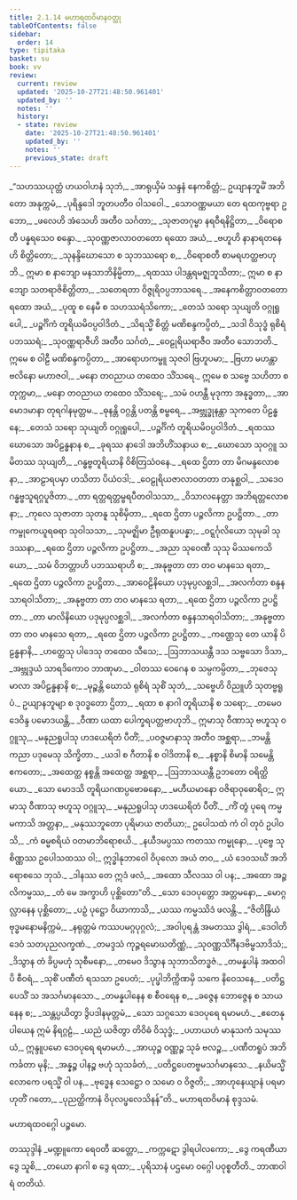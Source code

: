 ```yaml
---
title: 2.1.14 မဟာရထဝိမာနဝတ္ထု
tableOfContents: false
sidebar:
  order: 14
type: tipitaka
basket: su
book: vv
review:
  current: review
  updated: '2025-10-27T21:48:50.961401'
  updated_by: ''
  notes: ''
  history:
  - state: review
    date: '2025-10-27T21:48:50.961401'
    updated_by: ''
    notes: ''
    previous_state: draft
---
```



<ReviewStatus review={frontmatter.review} showDetails={true} />

<HypothesisAnnotation frontmatter={frontmatter} />

<DynamicBreadcrumb />

<Division number="1015" book="vv" e="ch" v="19" p="90">

<Paragraph number="859" type="verses" book="vv">
_“သဟဿယုတ္တံ ဟယဝါဟနံ သုဘံ,_  
_အာရုယှိမံ သန္ဒနံ နေကစိတ္တံ;_  
ဥယျာနဘူမိံ အဘိတော အနုက္ကမံ,_  
_ပုရိန္ဒဒေါ ဘူတပတီဝ ဝါသဝေါ._  

</Paragraph>

</Division>
<Division number="1016" book="vv" e="ch" v="19" p="90">

<Paragraph number="860" type="verses" book="vv">
_သောဝဏ္ဏမယာ တေ ရထကုဗ္ဗရာ ဥဘော,_  
_ဖလေဟိ အံသေဟိ အတီဝ သင်္ဂတာ;_  
_သုဇာတဂုမ္ဗာ နရဝီရနိဋ္ဌိတာ,_  
_ဝိရောစတီ ပန္နရသေဝ စန္ဒော._  

</Paragraph>

</Division>
<Division number="1017" book="vv" e="ch" v="19" p="91">

<Paragraph number="861" type="verses" book="vv">
_သုဝဏ္ဏဇာလာဝတတော ရထော အယံ,_  
_ဗဟူဟိ နာနာရတနေဟိ စိတ္တိတော;_  
_သုနန္ဒိဃောသော စ သုဘဿရော စ,_  
_ဝိရောစတီ စာမရဟတ္ထဗာဟုဘိ._  

</Paragraph>

</Division>
<Division number="1018" book="vv" e="ch" v="19" p="91">

<Paragraph number="862" book="vv">
ဣမာ စ နာဘျော မနသာဘိနိမ္မိတာ,_  
_ရထဿ ပါဒန္တရမဇ္ဈဘူသိတာ;_  
ဣမာ စ နာဘျော သတရာဇိစိတ္တိတာ,_  
_သတေရတာ ဝိဇ္ဇုရိဝပ္ပဘာသရေ._  

</Paragraph>

</Division>
<Division number="1019" book="vv" e="ch" v="19" p="91">

<Paragraph number="863" type="verses" book="vv">
_အနေကစိတ္တာဝတတော ရထော အယံ,_  
_ပုထူ စ နေမီ စ သဟဿရံသိကော;_  
_တေသံ သရော သုယျတိ ဝဂ္ဂုရူပေါ,_  
_ပဉ္စင်္ဂိကံ တူရိယမိဝပ္ပဝါဒိတံ._  

</Paragraph>

</Division>
<Division number="1020" book="vv" e="ch" v="19" p="91">

<Paragraph number="864" type="verses" book="vv">
_သိရသ္မိံ စိတ္တံ မဏိစန္ဒကပ္ပိတံ,_  
_သဒါ ဝိသုဒ္ဓံ ရုစိရံ ပဘဿရံ;_  
_သုဝဏ္ဏရာဇီဟိ အတီဝ သင်္ဂတံ,_  
_ဝေဠုရိယရာဇီဝ အတီဝ သောဘတိ._  

</Paragraph>

</Division>
<Division number="1021" book="vv" e="ch" v="19" p="91">

<Paragraph number="865" type="verses" book="vv">
ဣမေ စ ဝါဠီ မဏိစန္ဒကပ္ပိတာ,_  
_အာရောဟကမ္ဗူ သုဇဝါ ဗြဟူပမာ;_  
_ဗြဟာ မဟန္တာ ဗလိနော မဟာဇဝါ,_  
_မနော တဝညာယ တထေဝ သိံသရေ._  

</Paragraph>

</Division>
<Division number="1022" book="vv" e="ch" v="19" p="91">

<Paragraph number="866" type="verses" book="vv">
ဣမေ စ သဗ္ဗေ သဟိတာ စတုက္ကမာ,_  
_မနော တဝညာယ တထေဝ သိံသရေ;_  
_သမံ ဝဟန္တီ မုဒုကာ အနုဒ္ဓတာ,_  
_အာမောဒမာနာ တုရဂါနမုတ္တမ._  

</Paragraph>

</Division>
<Division number="1023" book="vv" e="ch" v="19" p="91">

<Paragraph number="867" type="verses" book="vv">
_ဓုနန္တိ ဝဂ္ဂန္တိ ပတန္တိ စမ္ဗရေ,_  
_အဗ္ဘုဒ္ဓုနန္တာ သုကတေ ပိဠန္ဓနေ;_  
_တေသံ သရော သုယျတိ ဝဂ္ဂုရူပေါ,_  
_ပဉ္စင်္ဂိကံ တူရိယမိဝပ္ပဝါဒိတံ._  

</Paragraph>

</Division>
<Division number="1024" book="vv" e="ch" v="19" p="92">

<Paragraph number="868" type="verses" book="vv">
_ရထဿ ဃောသော အပိဠန္ဓနာန စ,_  
_ခုရဿ နာဒေါ အဘိဟိံသနာယ စ;_  
_ဃောသော သုဝဂ္ဂူ သမိတဿ သုယျတိ,_  
_ဂန္ဓဗ္ဗတူရိယာနိ ဝိစိတြသံဝနေ._  

</Paragraph>

</Division>
<Division number="1025" book="vv" e="ch" v="19" p="92">

<Paragraph number="869" type="verses" book="vv">
_ရထေ ဌိတာ တာ မိဂမန္ဒလောစနာ,_  
_အာဠာရပမှာ ဟသိတာ ပိယံဝဒါ;_  
_ဝေဠုရိယဇာလာဝတတာ တနုစ္ဆဝါ,_  
_သဒေဝ ဂန္ဓဗ္ဗသူရဂ္ဂပူဇိတာ._  

</Paragraph>

</Division>
<Division number="1026" book="vv" e="ch" v="19" p="92">

<Paragraph number="870" type="verses" book="vv">
_တာ ရတ္တရတ္တမ္ဗရပီတဝါသသာ,_  
_ဝိသာလနေတ္တာ အဘိရတ္တလောစနာ;_  
_ကုလေ သုဇာတာ သုတနူ သုစိမှိတာ,_  
_ရထေ ဌိတာ ပဉ္ဇလိကာ ဥပဋ္ဌိတာ._  

</Paragraph>

</Division>
<Division number="1027" book="vv" e="ch" v="19" p="92">

<Paragraph number="871" type="verses" book="vv">
_တာ ကမ္ဗုကေယူရဓရာ သုဝါသသာ,_  
_သုမဇ္ဈိမာ ဦရုထနူပပန္နာ;_  
_ဝဋ္ဋင်္ဂုလိယော သုမုခါ သုဒဿနာ,_  
_ရထေ ဌိတာ ပဉ္ဇလိကာ ဥပဋ္ဌိတာ._  

</Paragraph>

</Division>
<Division number="1028" book="vv" e="ch" v="19" p="92">

<Paragraph number="872" type="verses" book="vv">
_အညာ သုဝေဏီ သုသု မိဿကေသိယော,_  
_သမံ ဝိဘတ္တာဟိ ပဘဿရာဟိ စ;_  
_အနုဗ္ဗတာ တာ တဝ မာနသေ ရတာ,_  
_ရထေ ဌိတာ ပဉ္ဇလိကာ ဥပဋ္ဌိတာ._  

</Paragraph>

</Division>
<Division number="1029" book="vv" e="ch" v="19" p="92">

<Paragraph number="873" type="verses" book="vv">
_အာဝေဠိနိယော ပဒုမုပ္ပလစ္ဆဒါ,_  
_အလင်္ကတာ စန္ဒနသာရဝါသိတာ;_  
_အနုဗ္ဗတာ တာ တဝ မာနသေ ရတာ,_  
_ရထေ ဌိတာ ပဉ္ဇလိကာ ဥပဋ္ဌိတာ._  

</Paragraph>

</Division>
<Division number="1030" book="vv" e="ch" v="19" p="92">

<Paragraph number="874" type="verses" book="vv">
_တာ မာလိနိယော ပဒုမုပ္ပလစ္ဆဒါ,_  
_အလင်္ကတာ စန္ဒနသာရဝါသိတာ;_  
_အနုဗ္ဗတာ တာ တဝ မာနသေ ရတာ,_  
_ရထေ ဌိတာ ပဉ္ဇလိကာ ဥပဋ္ဌိတာ._  

</Paragraph>

</Division>
<Division number="1031" book="vv" e="ch" v="19" p="93">

<Paragraph number="875" type="verses" book="vv">
_ကဏ္ဌေသု တေ ယာနိ ပိဠန္ဓနာနိ,_  
_ဟတ္ထေသု ပါဒေသု တထေဝ သီသေ;_  
_ဩဘာသယန္တီ ဒသ သဗ္ဗသော ဒိသာ,_  
_အဗ္ဘုဒ္ဒယံ သာရဒိကောဝ ဘာဏုမာ._  

</Paragraph>

</Division>
<Division number="1032" book="vv" e="ch" v="19" p="93">

<Paragraph number="876" type="verses" book="vv">
_ဝါတဿ ဝေဂေန စ သမ္ပကမ္ပိတာ,_  
_ဘုဇေသု မာလာ အပိဠန္ဓနာနိ စ;_  
_မုဉ္စန္တိ ဃောသံ ရုစိရံ သုစိံ သုဘံ,_  
_သဗ္ဗေဟိ ဝိညူဟိ သုတဗ္ဗရူပံ._  

</Paragraph>

</Division>
<Division number="1033" book="vv" e="ch" v="19" p="93">

<Paragraph number="877" type="verses" book="vv">
ဥယျာနဘူမျာ စ ဒုဝဒ္ဓတော ဌိတာ,_  
_ရထာ စ နာဂါ တူရိယာနိ စ သရော;_  
_တမေဝ ဒေဝိန္ဒ ပမောဒယန္တိ,_  
_ဝီဏာ ယထာ ပေါက္ခရပတ္တဗာဟုဘိ._  

</Paragraph>

</Division>
<Division number="1034" book="vv" e="ch" v="19" p="93">

<Paragraph number="878" type="verses" book="vv">
ဣမာသု ဝီဏာသု ဗဟူသု ဝဂ္ဂူသု,_  
_မနုညရူပါသု ဟဒယေရိတံ ပီတိံ;_  
_ပဝဇ္ဇမာနာသု အတီဝ အစ္ဆရာ,_  
_ဘမန္တိ ကညာ ပဒုမေသု သိက္ခိတာ._  

</Paragraph>

</Division>
<Division number="1035" book="vv" e="ch" v="19" p="93">

<Paragraph number="879" type="verses" book="vv">
_ယဒါ စ ဂီတာနိ စ ဝါဒိတာနိ စ,_  
_နစ္စာနိ စိမာနိ သမေန္တိ ဧကတော;_  
_အထေတ္ထ နစ္စန္တိ အထေတ္ထ အစ္ဆရာ,_  
_ဩဘာသယန္တီ ဥဘတော ဝရိတ္ထိယော._  

</Paragraph>

</Division>
<Division number="1036" book="vv" e="ch" v="19" p="93">

<Paragraph number="880" type="verses" book="vv">
_သော မောဒသိ တူရိယဂဏပ္ပဗောဓနော,_  
_မဟီယမာနော ဝဇိရာဝုဓောရိဝ;_  
ဣမာသု ဝီဏာသု ဗဟူသု ဝဂ္ဂူသု,_  
_မနုညရူပါသု ဟဒယေရိတံ ပီတိံ._  

</Paragraph>

</Division>
<Division number="1037" book="vv" e="ch" v="19" p="93">

<Paragraph number="881" type="verses" book="vv">
_ကိံ တွံ ပုရေ ကမ္မမကာသိ အတ္တနာ,_  
_မနုဿဘူတော ပုရိမာယ ဇာတိယာ;_  
ဥပေါသထံ ကံ ဝါ တုဝံ ဥပါဝသိ,_  
_ကံ ဓမ္မစရိယံ ဝတမာဘိရောစယိ._  

</Paragraph>

</Division>
<Division number="1038" book="vv" e="ch" v="19" p="94">

<Paragraph number="882" type="verses" book="vv">
_နယီဒမပ္ပဿ ကတဿ ကမ္မုနော,_  
_ပုဗ္ဗေ သုစိဏ္ဏဿ ဥပေါသထဿ ဝါ;_  
ဣဒ္ဓါနုဘာဝေါ ဝိပုလော အယံ တဝ,_  
_ယံ ဒေဝသင်္ဃံ အဘိရောစသေ ဘုသံ._  

</Paragraph>

</Division>
<Division number="1039" book="vv" e="ch" v="19" p="94">

<Paragraph number="883" type="verses" book="vv">
_ဒါနဿ တေ ဣဒံ ဖလံ,_  
_အထော သီလဿ ဝါ ပန;_  
_အထော အဉ္ဇလိကမ္မဿ,_  
_တံ မေ အက္ခာဟိ ပုစ္ဆိတော”တိ._  

</Paragraph>

</Division>
<Division number="1040" book="vv" e="ch" v="19" p="94">

<Paragraph number="884" type="verses" book="vv">
_သော ဒေဝပုတ္တော အတ္တမနော,_  
_မောဂ္ဂလ္လာနေန ပုစ္ဆိတော;_  
_ပဉှံ ပုဋ္ဌော ဝိယာကာသိ,_  
_ယဿ ကမ္မဿိဒံ ဖလန္တိ._  

</Paragraph>

</Division>
<Division number="1041" book="vv" e="ch" v="19" p="94">

<Paragraph number="885" type="verses" book="vv">
_“ဇိတိန္ဒြိယံ ဗုဒ္ဓမနောမနိက္ကမံ,_  
_နရုတ္တမံ ကဿပမဂ္ဂပုဂ္ဂလံ;_  
_အဝါပုရန္တံ အမတဿ ဒွါရံ,_  
_ဒေဝါတိဒေဝံ သတပုညလက္ခဏံ._  

</Paragraph>

</Division>
<Division number="1042" book="vv" e="ch" v="19" p="94">

<Paragraph number="886" type="verses" book="vv">
_တမဒ္ဒသံ ကုဉ္ဇရမောဃတိဏ္ဏံ,_  
_သုဝဏ္ဏသိင်္ဂီနဒဗိမ္ဗသာဒိသံ;_  
_ဒိသွာန တံ ခိပ္ပမဟုံ သုစီမနော,_  
_တမေဝ ဒိသွာန သုဘာသိတဒ္ဓဇံ._  

</Paragraph>

</Division>
<Division number="1043" book="vv" e="ch" v="19" p="94">

<Paragraph number="887" type="verses" book="vv">
_တမန္နပါနံ အထဝါပိ စီဝရံ,_  
_သုစိံ ပဏီတံ ရသသာ ဥပေတံ;_  
_ပုပ္ဖါဘိက္ကိဏမှိ သကေ နိဝေသနေ,_  
_ပတိဋ္ဌပေသိံ သ အသင်္ဂမာနသော._  

</Paragraph>

</Division>
<Division number="1044" book="vv" e="ch" v="19" p="94">

<Paragraph number="888" type="verses" book="vv">
_တမန္နပါနေန စ စီဝရေန စ,_  
_ခဇ္ဇေန ဘောဇ္ဇေန စ သာယနေန စ;_  
_သန္တပ္ပယိတွာ ဒွိပဒါနမုတ္တမံ,_  
_သော သဂ္ဂသော ဒေဝပုရေ ရမာမဟံ._  

</Paragraph>

</Division>
<Division number="1045" book="vv" e="ch" v="19" p="94">

<Paragraph number="889" type="verses" book="vv">
_ဧတေနုပါယေန ဣမံ နိရဂ္ဂဠံ,_  
_ယညံ ယဇိတွာ တိဝိဓံ ဝိသုဒ္ဓံ;_  
_ပဟာယဟံ မာနုသကံ သမုဿယံ,_  
ဣန္ဒူပမော ဒေဝပုရေ ရမာမဟံ._  

</Paragraph>

</Division>
<Division number="1046" book="vv" e="ch" v="19" p="95">

<Paragraph number="890" type="verses" book="vv">
_အာယုဉ္စ ဝဏ္ဏဉ္စ သုခံ ဗလဉ္စ,_  
_ပဏီတရူပံ အဘိကင်္ခတာ မုနိ;_  
_အန္နဉ္စ ပါနဉ္စ ဗဟုံ သုသင်္ခတံ,_  
_ပတိဋ္ဌပေတဗ္ဗမသင်္ဂမာနသေ._  

</Paragraph>

</Division>
<Division number="1047" book="vv" e="ch" v="19" p="95">

<Paragraph number="891" type="verses" book="vv">
_နယိမသ္မိံ လောကေ ပရသ္မိံ ဝါ ပန,_  
_ဗုဒ္ဓေန သေဋ္ဌော ဝ သမော ဝ ဝိဇ္ဇတိ;_  
_အာဟုနေယျာနံ ပရမာဟုတိံ ဂတော,_  
_ပုညတ္ထိကာနံ ဝိပုလပ္ဖလေသိနန်”တိ._  


</Paragraph>
</Division>

<Paragraph number="892" type="center" book="vv">
မဟာရထဝိမာနံ စုဒ္ဒသမံ.

  
မဟာရထဝဂ္ဂေါ ပဉ္စမော.



</Paragraph>

<Paragraph number="893" type="center" book="vv">
တဿုဒ္ဒါနံ


</Paragraph>

<Paragraph number="894" type="verses" book="vv">
_မဏ္ဍူကော ရေဝတီ ဆတ္တော,_  
_ကက္ကဋော ဒွါရပါလကော;_  
_ဒွေ ကရဏီယာ ဒွေ သူစိ,_  
_တယော နာဂါ စ ဒွေ ရထာ;_  
_ပုရိသာနံ ပဌမော ဝဂ္ဂေါ ပဝုစ္စတီတိ._  


</Paragraph>

<Paragraph number="895" type="center" book="vv">
ဘာဏဝါရံ တတိယံ.
</Paragraph>